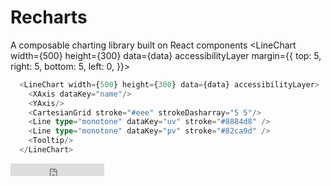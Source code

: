 
# Recharts
A composable charting library built on React components
<LineChart width={500}
           height={300}
           data={data}
           accessibilityLayer
           margin={{
             top: 5,
             right: 5,
             bottom: 5,
             left: 0,
           }}>
  <CartesianGrid stroke="#eee" strokeDasharray="5 5" />
  <XAxis dataKey="name" />
  <YAxis />
  <Line type="monotone" dataKey="uv" stroke="#8884d8" />
  <Line type="monotone" dataKey="pv" stroke="#82ca9d" />
  <Tooltip />
</LineChart>

```typescript jsx
  <LineChart width={500} height={300} data={data} accessibilityLayer>
    <XAxis dataKey="name"/>
    <YAxis/>
    <CartesianGrid stroke="#eee" strokeDasharray="5 5"/>
    <Line type="monotone" dataKey="uv" stroke="#8884d8" />
    <Line type="monotone" dataKey="pv" stroke="#82ca9d" />
    <Tooltip/>
  </LineChart>
```
<iframe src="https://ghbtns.com/github-btn.html?user=recharts&repo=recharts&type=star&count=true&size=median"
        frameborder="0"
        scrolling="0"
        width="150"
        height="20"
        title="GitHub" />
[![Size](https://badgen.net/bundlephobia/minzip/recharts)](https://bundlephobia.com/package/recharts)
[![Build Status](https://github.com/recharts/recharts/workflows/Node.js%20CI/badge.svg)](https://github.com/recharts/recharts/actions)
[![Coverage Status](https://coveralls.io/repos/recharts/recharts/badge.svg?branch=master&service=github)](https://coveralls.io/github/recharts/recharts?branch=master)
[![npm version](https://badge.fury.io/js/recharts.svg)](http://badge.fury.io/js/recharts)
[![npm downloads](https://img.shields.io/npm/dm/recharts.svg?style=flat-square)](https://www.npmjs.com/package/recharts)
[![MIT License](https://img.shields.io/badge/license-MIT-blue.svg?style=flat)](/LICENSE)
